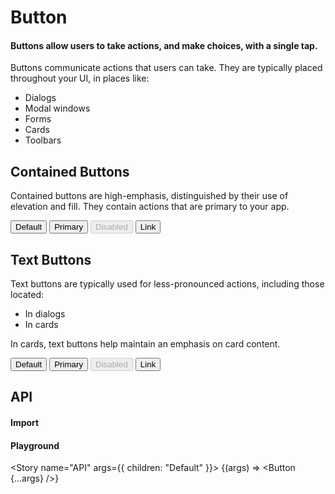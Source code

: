 

<Meta title={config.title} component={config.Component} anchor />

# Button

#### Buttons allow users to take actions, and make choices, with a single tap.

Buttons communicate actions that users can take. They are typically placed throughout your UI, in places like:

- Dialogs
- Modal windows
- Forms
- Cards
- Toolbars

## Contained Buttons

Contained buttons are high-emphasis, distinguished by their use of elevation and fill. They contain actions that are primary to your app.

<Story name="Contained">
  <Button>Default</Button>
  <Button color="primary">Primary</Button>
  <Button disabled>Disabled</Button>
  <Button href="#contained-buttons" color="primary">
    Link
  </Button>
</Story>

<StoryAnchor name="Text" path={config.path} />

## Text Buttons

Text buttons are typically used for less-pronounced actions, including those located:

- In dialogs
- In cards

In cards, text buttons help maintain an emphasis on card content.

<Story name="Text">
  <Button variant="text">Default</Button>
  <Button variant="text" color="primary">
    Primary
  </Button>
  <Button variant="text" disabled>
    Disabled
  </Button>
  <Button variant="text" color="primary" href="#text-buttons">
    Link
  </Button>
</Story>

<StoryAnchor name="API" path={config.path} />

## API

#### Import

<ImportSnippet componentName={config.componentName} />

#### Playground

<Story name="API" args={{ children: "Default" }}>
  {(args) => <Button {...args} />}
</Story>

<ArgsTable of={config.Component} story="API" />
